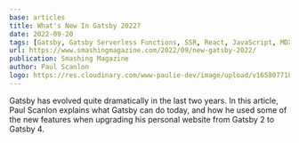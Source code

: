 ```yaml
---
base: articles
title: What's New In Gatsby 2022?
date: 2022-09-20
tags: [Gatsby, Gatsby Serverless Functions, SSR, React, JavaScript, MDX, Tailwind]
url: https://www.smashingmagazine.com/2022/09/new-gatsby-2022/
publication: Smashing Magazine
author: Paul Scanlon
logo: https://res.cloudinary.com/www-paulie-dev/image/upload/v1658077182/paulie.dev/Logos/smashing-magazine-logo_rhvh4j.png
---
```


Gatsby has evolved quite dramatically in the last two years. In this article, Paul Scanlon explains what Gatsby can do
today, and how he used some of the new features when upgrading his personal website from Gatsby 2 to Gatsby 4.

<Tweet id='https://twitter.com/smashingmag/status/1572150235870240768' />
